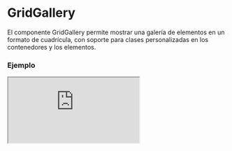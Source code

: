 
# GridGallery

El componente GridGallery permite mostrar una galería de elementos en un formato de cuadrícula, con soporte para clases personalizadas en los contenedores y los elementos.

### Ejemplo

<Iframe src="https://fenextjs-component-storybook.vercel.app/iframe.html?args=&id=gridgallery-gridgallery--index&viewMode=story" />

### Importacion

Para importar el componente GridGallery, se puede hacer desde fenextjs

```tsx copy
import { GridGallery } from "fenextjs";
```

### Parametros

| Parametro | Tipo | Requerido | Default | Descripcion |
| --------- | ---- | --------- | ------- | ----------- |
| items | ReactNode[] | sí |  | Lista de elementos que se mostrarán dentro de la galería. |
| className | string | no | '' | Clase CSS para personalizar el contenedor principal de la galería. |
| classNameItem | string | no | '' | Clase CSS para personalizar cada uno de los elementos de la galería. |

### Storybook

Para ver el storybook del componente lo puede hacer con este [link](https://fenextjs-component-storybook.vercel.app/?path=/story/gridgallery-gridgallery--index)

### Usos

- Uso básico

```tsx copy
<GridGallery
    items={[
        <div>Item 1</div>,
        <div>Item 2</div>
    ]} 
/>
```

- Galería con clases personalizadas

```tsx copy
<GridGallery 
    className="mi-galeria" 
    classNameItem="mi-item" 
    items={[
        <div>Item 1</div>, 
        <div>Item 2</div>
    ]} 
/>
```

